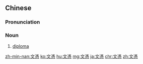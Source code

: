 {{also|文凭}}
==Chinese==
{{zh-forms|s=文凭}}

===Pronunciation===
{{zh-pron
|m=wénpíng
|c=man4 pang4
|mn=qz,xm,zz,twv:bûn-pîn/tw:bûn-pêng
|cat=n
}}

===Noun===
{{zh-noun}}

# [[diploma]] {{zh-mw|張}}

{{zh-cat|Advanced}}

[[zh-min-nan:文憑]]
[[ko:文憑]]
[[hu:文憑]]
[[mg:文憑]]
[[ja:文憑]]
[[chr:文憑]]
[[zh:文憑]]